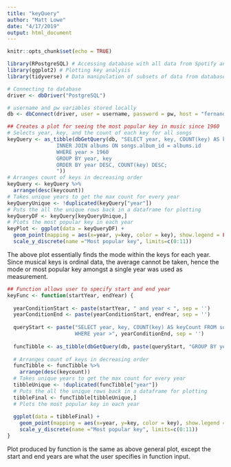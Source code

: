 ```yaml
---
title: "keyQuery"
author: "Matt Lowe"
date: "4/17/2019"
output: html_document
---
```


```r
knitr::opts_chunk$set(echo = TRUE)
```

```r
library(RPostgreSQL) # Accessing database with all data from Spotify and Discogs
library(ggplot2) # Plotting key analysis 
library(tidyverse) # Data manipulation of subsets of data from database

# Connecting to database
driver <- dbDriver("PostgreSQL")

# username and pw variables stored locally 
db <- dbConnect(driver, user = username, password = pw, host = "fernando.nluken.com", dbname = "music_analysis")

## Creates a plot for seeing the most popular key in music since 1960
# Selects year, key, and the count of each key for all songs
keyQuery <- as_tibble(dbGetQuery(db, "SELECT year, key, COUNT(key) AS keyCount FROM songs 
                INNER JOIN albums ON songs.album_id = albums.id
                WHERE year > 1960
                GROUP BY year, key
                ORDER BY year DESC, COUNT(key) DESC;
                "))
# Arranges count of keys in decreasing order
keyQuery <- keyQuery %>%
  arrange(desc(keycount))
# Takes unique years to get the max count for every year 
keyQueryUnique <- !duplicated(keyQuery["year"])
# Puts the all the unique rows back in a dataframe for plotting
keyQueryDF <- keyQuery[keyQueryUnique,]
# Plots the most popular key in each year
keyPlot <- ggplot(data = keyQueryDF) +
  geom_point(mapping = aes(x=year, y=key, color = key), show.legend = FALSE) + 
  scale_y_discrete(name ="Most popular key", limits=c(0:11))
```
The above plot essentially finds the mode within the keys for each year. Since musical keys is ordinal data, the average cannot be taken, hence the mode or most popular key amongst a single year was used as measurement. 

```r
## Function allows user to specify start and end year
keyFunc <- function(startYear, endYear) {
  
  yearConditionStart <- paste(startYear, " and year < ", sep = '')
  yearConditionEnd <- paste(yearConditionStart, endYear, sep = '')
  
  queryStart <- paste("SELECT year, key, COUNT(key) AS keyCount FROM songs INNER JOIN albums ON songs.album_id = albums.id
                      WHERE year >", yearConditionEnd, sep = '')
  
  funcTibble <- as_tibble(dbGetQuery(db, paste(queryStart, "GROUP BY year, key ORDER BY year DESC, COUNT(key) DESC;", sep = '')))
  
  # Arranges count of keys in decreasing order
  funcTibble <- funcTibble %>%
    arrange(desc(keycount))
  # Takes unique years to get the max count for every year 
  tibbleUnique <- !duplicated(funcTibble["year"])
  # Puts the all the unique rows back in a dataframe for plotting
  tibbleFinal <- funcTibble[tibbleUnique,]
  # Plots the most popular key in each year
  
  ggplot(data = tibbleFinal) +
    geom_point(mapping = aes(x=year, y=key, color = key), show.legend = FALSE) + 
    scale_y_discrete(name ="Most popular key", limits=c(0:11))
}
```
Plot produced by function is the same as above general plot, except the start and end years are what the user specifies in function input. 

